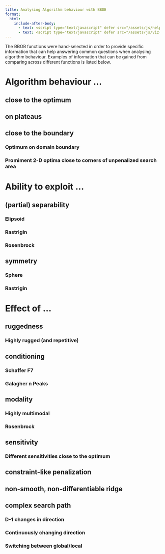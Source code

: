 ```yaml
---
title: Analysing Algorithm behaviour with BBOB
format:
  html:
    include-after-body: 
      - text: <script type="text/javascript" defer src="/assets/js/helpers.js"></script>
      - text: <script type="text/javascript" defer src="/assets/js/viz-bbob-grid-plots.js"></script>
---
```


The BBOB functions were hand-selected in order to provide specific information 
that can help answering common questions when analysing algorithm behaviour.
Examples of information that can be gained from comparing across different functions is listed below.

# Algorithm behaviour ...

## close to the optimum

<div class="plot-grid" data-short="true" data-num="1" ></div>

## on plateaus

<div class="plot-grid" data-short="true" data-num="7" ></div>

## close to the boundary

### Optimum on domain boundary
<div id="plot-grid" class="plot-grid" data-short="true" data-num="5" ></div>

### Promiment 2-D optima close to corners of unpenalized search area
<div id="plot-grid" class="plot-grid" data-short="true" data-num="20" ></div>

# Ability to exploit ...

## (partial) separability

### Elipsoid

<div id="plot-grid" class="plot-grid" data-short="true" data-num="2" ></div>
<div id="plot-grid" class="plot-grid" data-short="true" data-num="10" ></div>

### Rastrigin

<div id="plot-grid" class="plot-grid" data-short="true" data-num="3" ></div>
<div id="plot-grid" class="plot-grid" data-short="true" data-num="15" ></div>

### Rosenbrock

<div id="plot-grid" class="plot-grid" data-short="true" data-num="8" ></div>
<div id="plot-grid" class="plot-grid" data-short="true" data-num="9" ></div>

## symmetry

### Sphere

<div id="plot-grid" class="plot-grid" data-short="true" data-num="1" ></div>
<div id="plot-grid" class="plot-grid" data-short="true" data-num="6" ></div>

### Rastrigin

<div id="plot-grid" class="plot-grid" data-short="true" data-num="3" ></div>
<div id="plot-grid" class="plot-grid" data-short="true" data-num="4" ></div>

# Effect of ...

## ruggedness

<div id="plot-grid" class="plot-grid" data-short="true" data-num="17" ></div>
<div id="plot-grid" class="plot-grid" data-short="true" data-num="16" ></div>

### Highly rugged (and repetitive)

<div id="plot-grid" class="plot-grid" data-short="true" data-num="23" ></div>

## conditioning

### Schaffer F7

<div id="plot-grid" class="plot-grid" data-short="true" data-num="17" ></div>
<div id="plot-grid" class="plot-grid" data-short="true" data-num="18" ></div>

### Galagher n Peaks

<div id="plot-grid" class="plot-grid" data-short="true" data-num="21" ></div>
<div id="plot-grid" class="plot-grid" data-short="true" data-num="22" ></div>


## modality

### Highly multimodal
<div id="plot-grid" class="plot-grid" data-short="true" data-num="17" ></div>

### Rosenbrock

<div id="plot-grid" class="plot-grid" data-short="true" data-num="8" ></div>
<div id="plot-grid" class="plot-grid" data-short="true" data-num="19" ></div>

## sensitivity

### Different sensitivities close to the optimum
<div id="plot-grid" class="plot-grid" data-short="true" data-num="14" ></div>

## constraint-like penalization

<div id="plot-grid" class="plot-grid" data-short="true" data-num="1" ></div>
<div id="plot-grid" class="plot-grid" data-short="true" data-num="11" ></div>


## non-smooth, non-differentiable ridge

<div class="plot-grid" data-short="true" data-num="12" ></div>
<div class="plot-grid" data-short="true" data-num="13" ></div>

## complex search path

### D-1 changes in direction

<div class="plot-grid" data-short="true" data-num="8" ></div>
<div class="plot-grid" data-short="true" data-num="9" ></div>

### Continuously changing direction

<div id="plot-grid" class="plot-grid" data-short="true" data-num="12" ></div>

### Switching between global/local

<div id="plot-grid" class="plot-grid" data-short="true" data-num="24" ></div>


